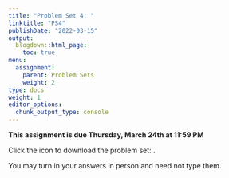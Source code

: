 ```yaml
---
title: "Problem Set 4: "
linktitle: "PS4"
publishDate: "2022-03-15"
output:
  blogdown::html_page:
    toc: true
menu:
  assignment:
    parent: Problem Sets
    weight: 2
type: docs
weight: 1
editor_options:
  chunk_output_type: console
---
```



:::fyi
**This assignment is due Thursday, March 24th at 11:59 PM**


Click the icon to download the problem set: [<i class="fas fa-file-download"></i>](/ps/PS4.pdf).

You may turn in your answers in person and need not type them. 
:::
